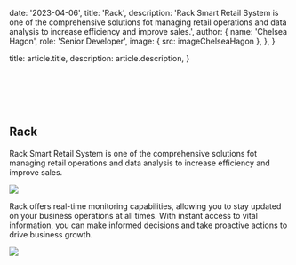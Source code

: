 
  date: '2023-04-06',
  title: 'Rack',
  description:
    'Rack Smart Retail System is one of the comprehensive solutions fot managing retail operations and data analysis to increase efficiency and improve sales.',
  author: {
    name: 'Chelsea Hagon',
    role: 'Senior Developer',
    image: { src: imageChelseaHagon },
  },
}

  title: article.title,
  description: article.description,
}

<br />
<br />
<br />
<br />


## Rack

Rack Smart Retail System is one of the comprehensive solutions fot managing
retail operations and data analysis to increase efficiency and improve sales.

![](./pilot.jpg)

Rack offers real-time monitoring capabilities, allowing you to stay updated on your business operations
at all times. With instant access to vital information, you can make informed decisions and take proactive actions to drive business growth.

![](./server.jpg)
